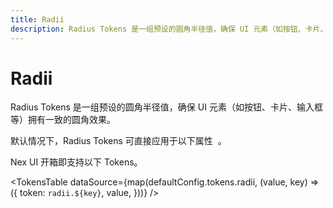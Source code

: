 ```yaml
---
title: Radii
description: Radius Tokens 是一组预设的圆角半径值，确保 UI 元素（如按钮、卡片、输入框等）拥有一致的圆角效果。
---
```



# Radii

Radius Tokens 是一组预设的圆角半径值，确保 UI 元素（如按钮、卡片、输入框等）拥有一致的圆角效果。

<Callout type='info'>
  <span className='x:float-left'>
    默认情况下，Radius Tokens 可直接应用于以下属性&nbsp;
  </span>
  <AvailableProps.Radii />
  <span>。</span>
</Callout>

Nex UI 开箱即支持以下 Tokens。

<TokensTable
  dataSource={map(defaultConfig.tokens.radii, (value, key) => ({
    token: `radii.${key}`,
    value,
  }))}
/>
